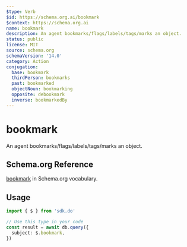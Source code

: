 ```yaml
---
$type: Verb
$id: https://schema.org.ai/bookmark
$context: https://schema.org.ai
name: bookmark
description: An agent bookmarks/flags/labels/tags/marks an object.
status: public
license: MIT
source: schema.org
schemaVersion: '14.0'
category: Action
conjugation:
  base: bookmark
  thirdPerson: bookmarks
  past: bookmarked
  objectNoun: bookmarking
  opposite: debookmark
  inverse: bookmarkedBy
---
```


# bookmark

An agent bookmarks/flags/labels/tags/marks an object.

## Schema.org Reference

[bookmark](https://schema.org/BookmarkAction) in Schema.org vocabulary.

## Usage

```typescript
import { $ } from 'sdk.do'

// Use this type in your code
const result = await db.query({
  subject: $.bookmark,
})
```
